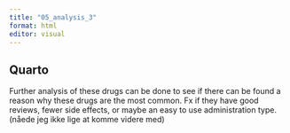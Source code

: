 ```yaml
---
title: "05_analysis_3"
format: html
editor: visual
---
```


## Quarto

Further analysis of these drugs can be done to see if there can be found a reason why these drugs are the most common. Fx if they have good reviews, fewer side effects, or maybe an easy to use administration type. (nåede jeg ikke lige at komme videre med)
